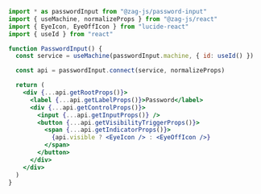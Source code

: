 ```jsx
import * as passwordInput from "@zag-js/password-input"
import { useMachine, normalizeProps } from "@zag-js/react"
import { EyeIcon, EyeOffIcon } from "lucide-react"
import { useId } from "react"

function PasswordInput() {
  const service = useMachine(passwordInput.machine, { id: useId() })

  const api = passwordInput.connect(service, normalizeProps)

  return (
    <div {...api.getRootProps()}>
      <label {...api.getLabelProps()}>Password</label>
      <div {...api.getControlProps()}>
        <input {...api.getInputProps()} />
        <button {...api.getVisibilityTriggerProps()}>
          <span {...api.getIndicatorProps()}>
            {api.visible ? <EyeIcon /> : <EyeOffIcon />}
          </span>
        </button>
      </div>
    </div>
  )
}
```
